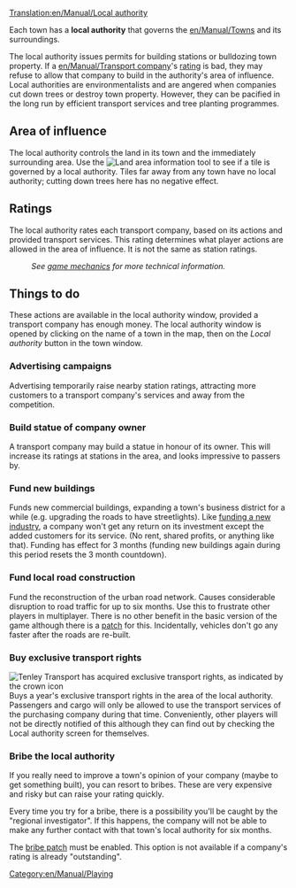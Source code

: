 [[Translation:en/Manual/Local authority]]

Each town has a '''local authority''' that governs the [[en/Manual/Towns]] and its surroundings.  

The local authority issues permits for building stations or bulldozing town property. If a [[en/Manual/Transport company]]'s [[en/Manual/Game Mechanics/Main Page#local-authority-rating|rating]] is bad, they may refuse to allow that company to build in the authority's area of influence. Local authorities are environmentalists and are angered when companies cut down trees or destroy town property. However, they can be pacified in the long run by efficient transport services and tree planting programmes.

==Area of influence==
The local authority controls the land in its town and the immediately surrounding area.  Use the [[File:en/Manual/Manual html 51cda05b.png|Land area information]] tool to see if a tile is governed by a local authority.  Tiles far away from any town have no local authority; cutting down trees here has no negative effect.

==Ratings==
The local authority rates each transport company, based on its actions and provided transport services.  This rating determines what player actions are allowed in the area of influence.  It is not the same as station ratings.
:''See [[en/Manual/Game Mechanics/Main Page#local-authority-rating|game mechanics]] for more technical information.''

==Things to do==
These actions are available in the local authority window, provided a transport company has enough money. The local authority window is opened by clicking on the name of a town in the map, then on the ''Local authority'' button in the town window.

===Advertising campaigns===
Advertising temporarily raise nearby station ratings, attracting more customers to a transport company's services and away from the competition.

===Build statue of company owner===
A transport company may build a statue in honour of its owner. This will increase its ratings at stations in the area, and looks impressive to passers by.

===Fund new buildings===
Funds new commercial buildings, expanding a town's business district for a while (e.g. upgrading the roads to have streetlights). Like [[en/Manual/Industries#prospecting-new-industries|funding a new industry]], a company won't get any return on its investment except the added customers for its service. (No rent, shared profits, or anything like that). Funding has effect for 3 months (funding new buildings again during this period resets the 3 month countdown).

===Fund local road construction===
Fund the reconstruction of the urban road network. Causes considerable disruption to road traffic for up to six months. Use this to frustrate other players in multiplayer. There is no other benefit in the basic version of the game although there is a [[en/Archive/Manual/Settings/Remove absurd road-elements during the road construction|patch]] for this. Incidentally, vehicles don't go any faster after the roads are re-built.

===Buy exclusive transport rights===
[[File:en/Manual/Exclusive transport rights.png|frame|right|Tenley Transport has acquired exclusive transport rights, as indicated by the crown icon]]
Buys a year's exclusive transport rights in the area of the local authority. Passengers and cargo will only be allowed to use the transport services of the purchasing company during that time.  Conveniently, other players will not be directly notified of this although they can find out by checking the Local authority screen for themselves.

===Bribe the local authority===
If you really need to improve a town's opinion of your company (maybe to get something built), you can resort to bribes.  These are very expensive and risky but can raise your rating quickly. 

Every time you try for a bribe, there is a possibility you'll be caught by the "regional investigator". If this happens, the company will not be able to make any further contact with that town's local authority for six months. 

The [[en/Archive/Manual/Settings/Bribe authority|bribe patch]] must be enabled. This option is not available if a company's rating is already "outstanding".

[[Category:en/Manual/Playing]]